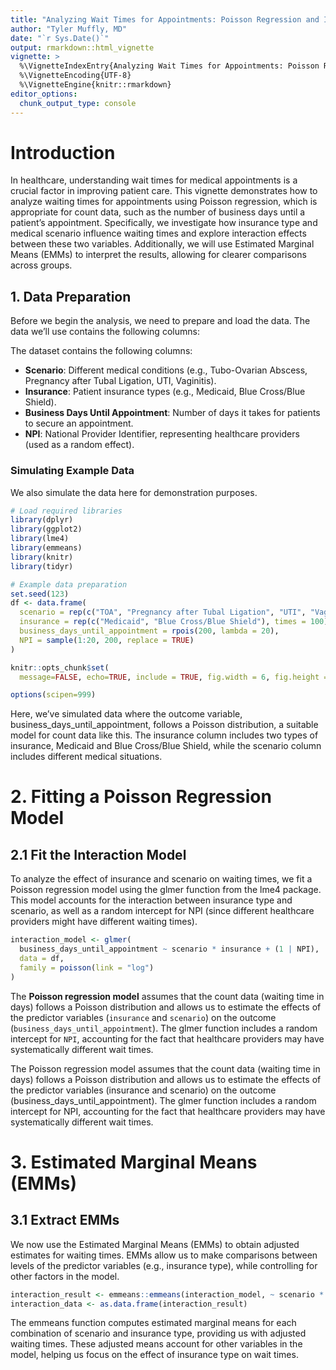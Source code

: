 ```yaml
---
title: "Analyzing Wait Times for Appointments: Poisson Regression and Interaction Effects"
author: "Tyler Muffly, MD"
date: "`r Sys.Date()`"
output: rmarkdown::html_vignette
vignette: >
  %\VignetteIndexEntry{Analyzing Wait Times for Appointments: Poisson Regression and Interaction Effects}
  %\VignetteEncoding{UTF-8}
  %\VignetteEngine{knitr::rmarkdown}
editor_options: 
  chunk_output_type: console
---
```


# Introduction
In healthcare, understanding wait times for medical appointments is a crucial factor in improving patient care. This vignette demonstrates how to analyze waiting times for appointments using Poisson regression, which is appropriate for count data, such as the number of business days until a patient's appointment. Specifically, we investigate how insurance type and medical scenario influence waiting times and explore interaction effects between these two variables. Additionally, we will use Estimated Marginal Means (EMMs) to interpret the results, allowing for clearer comparisons across groups.

## 1. Data Preparation
Before we begin the analysis, we need to prepare and load the data. The data we’ll use contains the following columns:

The dataset contains the following columns:

- **Scenario**: Different medical conditions (e.g., Tubo-Ovarian Abscess, Pregnancy after Tubal Ligation, UTI, Vaginitis).
- **Insurance**: Patient insurance types (e.g., Medicaid, Blue Cross/Blue Shield).
- **Business Days Until Appointment**: Number of days it takes for patients to secure an appointment.
- **NPI**: National Provider Identifier, representing healthcare providers (used as a random effect).

### Simulating Example Data
We also simulate the data here for demonstration purposes.

```r
# Load required libraries
library(dplyr)
library(ggplot2)
library(lme4)
library(emmeans)
library(knitr)
library(tidyr)

# Example data preparation
set.seed(123)
df <- data.frame(
  scenario = rep(c("TOA", "Pregnancy after Tubal Ligation", "UTI", "Vaginitis"), each = 50),
  insurance = rep(c("Medicaid", "Blue Cross/Blue Shield"), times = 100),
  business_days_until_appointment = rpois(200, lambda = 20),
  NPI = sample(1:20, 200, replace = TRUE)
)
```

```r
knitr::opts_chunk$set(
  message=FALSE, echo=TRUE, include = TRUE, fig.width = 6, fig.height = 4, progress = TRUE, warning = FALSE, collapse = FALSE)

options(scipen=999)
```
Here, we've simulated data where the outcome variable, business_days_until_appointment, follows a Poisson distribution, a suitable model for count data like this. The insurance column includes two types of insurance, Medicaid and Blue Cross/Blue Shield, while the scenario column includes different medical situations.

# 2. Fitting a Poisson Regression Model
## 2.1 Fit the Interaction Model
To analyze the effect of insurance and scenario on waiting times, we fit a Poisson regression model using the glmer function from the lme4 package. This model accounts for the interaction between insurance type and scenario, as well as a random intercept for NPI (since different healthcare providers might have different waiting times).

```r
interaction_model <- glmer(
  business_days_until_appointment ~ scenario * insurance + (1 | NPI),
  data = df,
  family = poisson(link = "log")
)
```

The **Poisson regression model** assumes that the count data (waiting time in days) follows a Poisson distribution and allows us to estimate the effects of the predictor variables (`insurance` and `scenario`) on the outcome (`business_days_until_appointment`). The glmer function includes a random intercept for `NPI`, accounting for the fact that healthcare providers may have systematically different wait times.

The Poisson regression model assumes that the count data (waiting time in days) follows a Poisson distribution and allows us to estimate the effects of the predictor variables (insurance and scenario) on the outcome (business_days_until_appointment). The glmer function includes a random intercept for NPI, accounting for the fact that healthcare providers may have systematically different wait times.

# 3. Estimated Marginal Means (EMMs)
## 3.1 Extract EMMs
We now use the Estimated Marginal Means (EMMs) to obtain adjusted estimates for waiting times. EMMs allow us to make comparisons between levels of the predictor variables (e.g., insurance type), while controlling for other factors in the model.

```r
interaction_result <- emmeans::emmeans(interaction_model, ~ scenario * insurance, type = "response")
interaction_data <- as.data.frame(interaction_result)
```

The emmeans function computes estimated marginal means for each combination of scenario and insurance type, providing us with adjusted waiting times. These adjusted means account for other variables in the model, helping us focus on the effect of insurance type on wait times.

